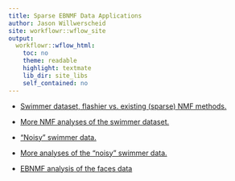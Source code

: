 ```yaml
---
title: Sparse EBNMF Data Applications
author: Jason Willwerscheid
site: workflowr::wflow_site
output:
  workflowr::wflow_html:
    toc: no
    theme: readable
    highlight: textmate
    lib_dir: site_libs
    self_contained: no
---
```


* [Swimmer dataset, flashier vs. existing (sparse) NMF methods.](swimmer.html)

* [More NMF analyses of the swimmer dataset.](swimmer_more.html)

* ["Noisy" swimmer data.](noisy_swimmer.html)

* [More analyses of the "noisy" swimmer data.](noisy_swimmer_more.html)

* [EBNMF analysis of the faces data](sparse_faces.html)